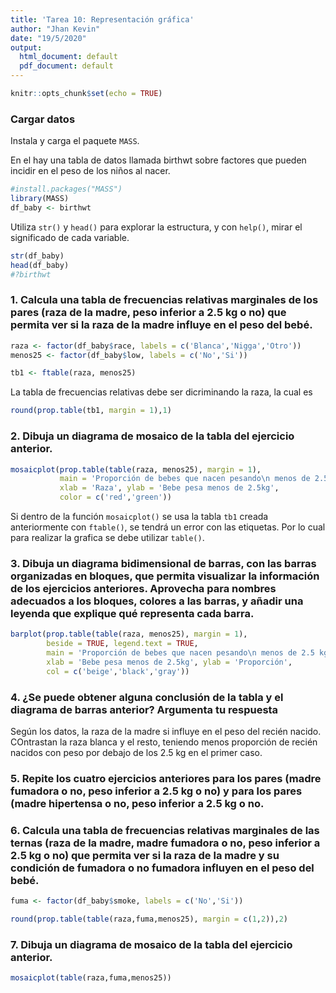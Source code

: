 ```yaml
---
title: 'Tarea 10: Representación gráfica'
author: "Jhan Kevin"
date: "19/5/2020"
output:
  html_document: default
  pdf_document: default
---
```


```r
knitr::opts_chunk$set(echo = TRUE)
```

### Cargar datos

Instala y carga el paquete `MASS`.

En el hay una tabla de datos llamada birthwt sobre factores que pueden incidir en el peso de los niños al nacer.

```r

#install.packages("MASS")
library(MASS)
df_baby <- birthwt
```

Utiliza `str()` y `head()` para explorar la estructura, y con `help()`, mirar el significado de cada variable.

```r

str(df_baby)
head(df_baby)
#?birthwt
```

### 1. Calcula una tabla de frecuencias relativas marginales de los pares (raza de la madre, peso inferior a 2.5 kg o no) que permita ver si la raza de la madre influye en el peso del bebé.

```r

raza <- factor(df_baby$race, labels = c('Blanca','Nigga','Otro'))
menos25 <- factor(df_baby$low, labels = c('No','Si'))

tb1 <- ftable(raza, menos25)
```

La tabla de frecuencias relativas debe ser dicriminando la raza, la cual es

```r

round(prop.table(tb1, margin = 1),1)
```

### 2. Dibuja un diagrama de mosaico de la tabla del ejercicio anterior.

```r

mosaicplot(prop.table(table(raza, menos25), margin = 1), 
           main = 'Proporción de bebes que nacen pesando\n menos de 2.5 kg discriminado por la raza de la madre',
           xlab = 'Raza', ylab = 'Bebe pesa menos de 2.5kg',
           color = c('red','green'))
```

Si dentro de la función `mosaicplot()` se usa la tabla `tb1` creada anteriormente con `ftable()`, se tendrá un error con las etiquetas. Por lo cual para realizar la grafica se debe utilizar `table()`.

### 3. Dibuja un diagrama bidimensional de barras, con las barras organizadas en bloques, que permita visualizar la información de los ejercicios anteriores. Aprovecha para nombres adecuados a los bloques, colores a las barras, y añadir una leyenda que explique qué representa cada barra.

```r

barplot(prop.table(table(raza, menos25), margin = 1),
        beside = TRUE, legend.text = TRUE,
        main = 'Proporción de bebes que nacen pesando\n menos de 2.5 kg   discriminado por la raza de la madre',
        xlab = 'Bebe pesa menos de 2.5kg', ylab = 'Proporción',
        col = c('beige','black','gray'))
```

### 4. ¿Se puede obtener alguna conclusión de la tabla y el diagrama de barras anterior? Argumenta tu respuesta

Según los datos, la raza de la madre si influye en el peso del recién nacido. COntrastan la raza blanca y el resto, teniendo menos proporción de recién nacidos con peso por debajo de los 2.5 kg en el primer caso.

### 5. Repite los cuatro ejercicios anteriores para los pares (madre fumadora o no, peso inferior a 2.5 kg o no) y para los pares (madre hipertensa o no, peso inferior a 2.5 kg o no.


### 6. Calcula una tabla de frecuencias relativas marginales de las ternas (raza de la madre, madre fumadora o no, peso inferior a 2.5 kg o no) que permita ver si la raza de la madre y su condición de fumadora o no fumadora influyen en el peso del bebé.

```r
fuma <- factor(df_baby$smoke, labels = c('No','Si'))

round(prop.table(table(raza,fuma,menos25), margin = c(1,2)),2)
```


### 7. Dibuja un diagrama de mosaico de la tabla del ejercicio anterior.

```r

mosaicplot(table(raza,fuma,menos25))
```

